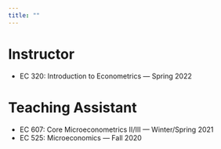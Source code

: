 ```yaml
---
title: ""
---
```


# Instructor  

- EC 320: Introduction to Econometrics --- Spring 2022  

# Teaching Assistant  

- EC 607: Core Microeconometrics II/III --- Winter/Spring 2021  
- EC 525: Microeconomics --- Fall 2020  
